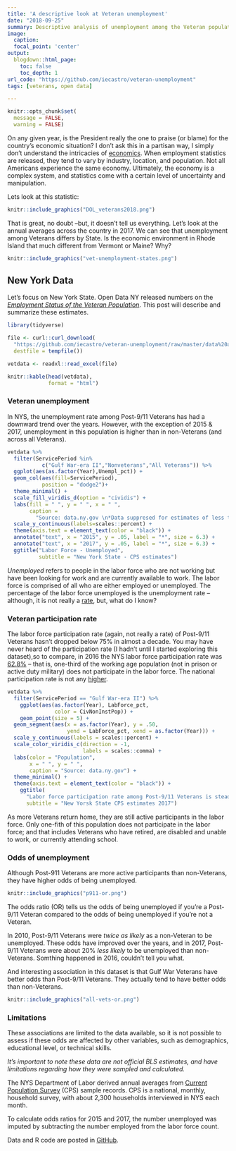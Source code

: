 ```yaml
---
title: 'A descriptive look at Veteran unemployment'
date: "2018-09-25"
summary: Descriptive analysis of unemployment among the Veteran population of New York State
image:
  caption:
  focal_point: 'center'
output:
  blogdown::html_page:
    toc: false
    toc_depth: 1
url_code: "https://github.com/iecastro/veteran-unemployment"
tags: [veterans, open data]

---
```


```r
knitr::opts_chunk$set(
  message = FALSE,
  warning = FALSE)

```

On any given year, is the President really the one to praise (or blame) for the country's economic situation? I don't ask this in a partisan way, I simply don't understand the intricacies of [economics](https://www.npr.org/tags/146988256/u-s-economy). When employment statistics are released, they tend to vary by industry, location, and population. Not all Americans experience the same economy. Ultimately, the economy is a complex system, and statistics come with a certain level of uncertainty and manipulation.


Lets look at this statistic:


```r
knitr::include_graphics("DOL_veterans2018.png")

```


That is great, no doubt --but, it doesn't tell us everything. Let's look at the annual averages across the country in 2017. We can see that unemployment among Veterans differs by State. Is the economic environment in Rhode Island that much different from Vermont or Maine? Why?

```r
knitr::include_graphics("vet-unemployment-states.png")

```


## New York Data

Let's focus on New York State. Open Data NY released numbers on the [*Employment Status of the Veteran Population*](https://data.ny.gov/Economic-Development/Employment-Status-of-the-Veteran-Population-18-Yea/xnam-chv6). This post will describe and summarize these estimates.

```r
library(tidyverse)

file <- curl::curl_download(
  "https://github.com/iecastro/veteran-unemployment/raw/master/data%20and%20codebook/cpsdata_APR2018.xlsx",
  destfile = tempfile())

vetdata <- readxl::read_excel(file)

knitr::kable(head(vetdata),
             format = "html")
```


### Veteran unemployment 

In NYS, the unemployment rate among Post-9/11 Veterans has had a downward trend
over the years. However, with the exception of 2015 & 2017, unemployment in this population is higher than in non-Veterans (and across all Veterans). 

 
```r

vetdata %>% 
  filter(ServicePeriod %in% 
           c("Gulf War-era II","Nonveterans","All Veterans")) %>%
  ggplot(aes(as.factor(Year),Unempl_pct)) + 
  geom_col(aes(fill=ServicePeriod), 
           position = "dodge2")+
  theme_minimal() + 
  scale_fill_viridis_d(option = "cividis") +
  labs(fill = " ", y = " ", x = " ",
       caption = 
         "Source: data.ny.gov \n*Data suppresed for estimates of less than 5,000 individuals") + 
  scale_y_continuous(labels=scales::percent) + 
  theme(axis.text = element_text(color = "black")) +
  annotate("text", x = "2015", y = .05, label = "*", size = 6.3) +
  annotate("text", x = "2017", y = .05, label = "*", size = 6.3) +
  ggtitle("Labor Force - Unemployed", 
          subtitle = "New York State - CPS estimates")  

```

*Unemployed* refers to people in the labor force who are not working but have been looking for work and are currently available to work. The labor force is comprised of all who are either employed or unemployed. The percentage of the labor force unemployed is the unemployment rate -- although, it is not really a [rate](http://sphweb.bumc.bu.edu/otlt/MPH-Modules/PH/BasicQuantitativeConcepts/BasicQuantitativeConcepts4.html), but, what do I know?

### Veteran participation rate

The labor force participation rate (again, not really a rate) of Post-9/11 Veterans hasn't dropped below 75% in almost a decade. You may have never heard of the participation rate (I hadn't until I started exploring this dataset),so to compare, in 2016 the NYS labor force participation rate was [62.8%](https://www.osc.state.ny.us/reports/economic/labor-force-trends-nys-2017.pdf) -- that is, one-third of the working age population (not in prison or active duty military) does not participate in the labor force.  The national participation rate is not any [higher](https://data.bls.gov/timeseries/LNS11300000). 


```r
vetdata %>% 
  filter(ServicePeriod == "Gulf War-era II") %>%
    ggplot(aes(as.factor(Year), LabForce_pct,
               color = CivNonInstPop)) +
    geom_point(size = 5) + 
  geom_segment(aes(x = as.factor(Year), y = .50, 
                   yend = LabForce_pct, xend = as.factor(Year))) + 
  scale_y_continuous(labels = scales::percent) + 
  scale_color_viridis_c(direction = -1,
                        labels = scales::comma) +
  labs(color = "Population", 
       x = " ", y = " ", 
       caption = "Source: data.ny.gov") + 
  theme_minimal() + 
  theme(axis.text = element_text(color = "black")) +
    ggtitle(
      "Labor force participation rate among Post-9/11 Veterans is steady, \nin spite of an increasing population",
      subtitle = "New Yorsk State CPS estimates 2017")
```

As more Veterans return home, they are still active participants in the labor force. Only one-fith of this population does not participate in the labor force; and that includes Veterans who have retired, are disabled and unable to work, or currently attending school.

### Odds of unemployment 

Although Post-911 Veterans are more active participants than non-Veterans, they have higher odds of being unemployed.


```r

knitr::include_graphics("p911-or.png")

```

The odds ratio (OR) tells us the odds of being unemployed if you're a Post-9/11 Veteran compared to the odds of being unemployed if you're not a Veteran. 

In 2010, Post-9/11 Veterans were *twice as likely* as a non-Veteran to be unemployed. These odds have improved over the years, and in 2017, Post-9/11 Veterans were about 20% *less likely* to be unemployed than non-Veterans. Somthing happened in 2016, couldn't tell you what.

And interesting association in this dataset is that Gulf War Veterans have better odds than Post-9/11 Veterans.  They actually tend to have better odds than non-Veterans. 


```r

knitr::include_graphics("all-vets-or.png")

```

### Limitations

These associations are limited to the data available, so it is not possible to assess if these odds are affected by other variables, such as demographics, educational level, or technical skills.

*It's important to note these data are not official BLS estimates, and have limitations regarding how they were sampled and calculated.*

The NYS Department of Labor derived annual averages from [Current Population Survey](https://www.bls.gov/cps/documentation.htm) (CPS) sample records. CPS is a national, monthly, household survey, with about 2,300 households interviewed in NYS each month.

To calculate odds ratios for 2015 and 2017, the number unemployed was imputed by subtracting the number employed from the labor force count.

Data and R code are posted in [GitHub](https://github.com/iecastro/veteran-unemployment). 

